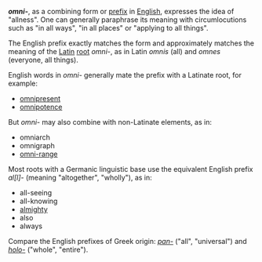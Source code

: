{{Orphan|November 2006}} 
'''''omni-''''', as a combining form or [[Prefix (linguistics)|prefix]] in [[English language|English]], expresses the idea of "allness". One can generally paraphrase its meaning with circumlocutions such as "in all ways", "in all places" or "applying to all things".

The English prefix exactly matches the form and approximately matches the meaning of the [[Latin]] [[root (linguistics)|root]] ''omni-'', as in Latin ''omnis'' (all) and ''omnes'' (everyone, all things).

English words in ''omni-'' generally mate the prefix with a Latinate root, for example:
* [[omnipresence|omnipresent]]
* [[omnipotence]]

But ''omni-'' may also combine with non-Latinate elements, as in:
* omniarch
* omnigraph
* [[VHF omnidirectional range|omni-range]]

Most roots with a Germanic linguistic base use the equivalent English prefix ''al[l]-'' (meaning "altogether", "wholly"), as in:
* all-seeing
* all-knowing
* [[almighty]]
* also
* always

Compare the English prefixes of Greek origin: ''[[pan|pan-]]'' ("all", "universal") and ''[[holo-]]'' ("whole", "entire").


{{ling-stub}}